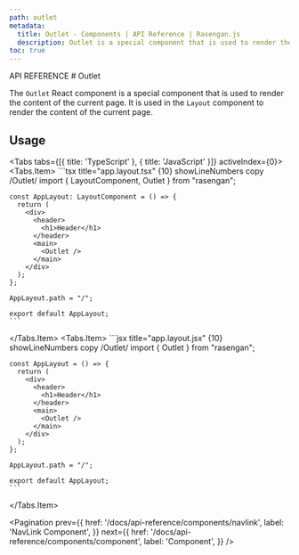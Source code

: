 ```yaml
---
path: outlet
metadata:
  title: Outlet - Components | API Reference | Rasengan.js
  description: Outlet is a special component that is used to render the content of the current page.
toc: true
---
```



<span className="text-[12px] font-mono-regular text-foreground/60">
  API REFERENCE
</span>
# Outlet

The `Outlet` React component is a special component that is used to render the content of the current page. It is used in the `Layout` component to render the content of the current page.

## Usage 

<Tabs tabs={[{ title: 'TypeScript' }, { title: 'JavaScript' }]} activeIndex={0}>
  <Tabs.Item>
    ```tsx title="app.layout.tsx" {10} showLineNumbers copy /Outlet/
    import { LayoutComponent, Outlet } from "rasengan";
    
    const AppLayout: LayoutComponent = () => {
      return (
        <div>
          <header>
            <h1>Header</h1>
          </header>
          <main>
            <Outlet />
          </main>
        </div>
      );
    };

    AppLayout.path = "/";

    export default AppLayout;
    ```
  </Tabs.Item>
  <Tabs.Item>
    ```jsx title="app.layout.jsx" {10} showLineNumbers copy /Outlet/
    import { Outlet } from "rasengan";
    
    const AppLayout = () => {
      return (
        <div>
          <header>
            <h1>Header</h1>
          </header>
          <main>
            <Outlet />
          </main>
        </div>
      );
    };

    AppLayout.path = "/";

    export default AppLayout;
    ```
  </Tabs.Item>
</Tabs>

<Pagination 
  prev={{
    href: '/docs/api-reference/components/navlink',
    label: 'NavLink Component',
  }}
  next={{
    href: '/docs/api-reference/components/component',
    label: 'Component',
  }}
/>